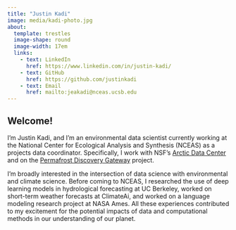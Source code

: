 ```yaml
---
title: "Justin Kadi"
image: media/kadi-photo.jpg
about:
  template: trestles
  image-shape: round
  image-width: 17em
  links:
    - text: LinkedIn
      href: https://www.linkedin.com/in/justin-kadi/
    - text: GitHub
      href: https://github.com/justinkadi
    - text: Email
      href: mailto:jeakadi@nceas.ucsb.edu
---
```


## Welcome!

I'm Justin Kadi, and I'm an environmental data scientist currently working at the National Center for Ecological Analysis and Synthesis (NCEAS) as a projects data coordinator. Specifically, I work with NSF's [Arctic Data Center](https://arcticdata.io/) and on the [Permafrost Discovery Gateway](https://permafrost.arcticdata.io/) project.

I'm broadly interested in the intersection of data science with environmental and climate science. Before coming to NCEAS, I researched the use of deep learning models in hydrological forecasting at UC Berkeley, worked on short-term weather forecasts at ClimateAi, and worked on a language modeling research project at NASA Ames. All these experiences contributed to my excitement for the potential impacts of data and computational methods in our understanding of our planet.